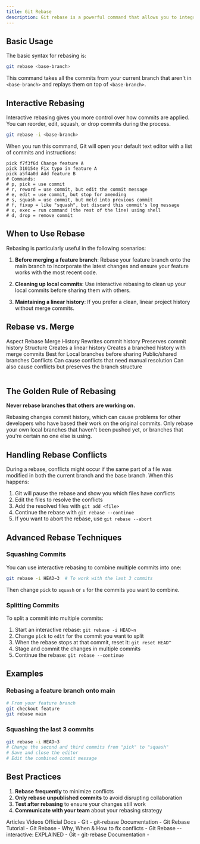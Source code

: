 ```yaml
---
title: Git Rebase
description: Git rebase is a powerful command that allows you to integrate changes from one branch into another. Unlike `git merge`, which creates a new commit to combine the histories of two branches, `git rebase` moves or applies commits from one branch on top of another, effectively re-writing the commit history.
---
```


## Basic Usage

The basic syntax for rebasing is:

```bash
git rebase <base-branch>
```

This command takes all the commits from your current branch that aren't in `<base-branch>` and replays them on top of `<base-branch>`.

## Interactive Rebasing

Interactive rebasing gives you more control over how commits are applied. You can reorder, edit, squash, or drop commits during the process.

```bash
git rebase -i <base-branch>
```

When you run this command, Git will open your default text editor with a list of commits and instructions:

```
pick f7f3f6d Change feature A
pick 310154e Fix typo in feature A
pick a5f4a0d Add feature B
# Commands:
# p, pick = use commit
# r, reword = use commit, but edit the commit message
# e, edit = use commit, but stop for amending
# s, squash = use commit, but meld into previous commit
# f, fixup = like "squash", but discard this commit's log message
# x, exec = run command (the rest of the line) using shell
# d, drop = remove commit
```

## When to Use Rebase

Rebasing is particularly useful in the following scenarios:

1. **Before merging a feature branch**: Rebase your feature branch onto the main branch to incorporate the latest changes and ensure your feature works with the most recent code.

2. **Cleaning up local commits**: Use interactive rebasing to clean up your local commits before sharing them with others.

3. **Maintaining a linear history**: If you prefer a clean, linear project history without merge commits.

## Rebase vs. Merge

<Table>
<TableHeader>
<TableRow>
<TableHead>Aspect</TableHead>
<TableHead>Rebase</TableHead>
<TableHead>Merge</TableHead>
</TableRow>
</TableHeader>
<TableBody>
<TableRow>
<TableCell>History</TableCell>
<TableCell>Rewrites commit history</TableCell>
<TableCell>Preserves commit history</TableCell>
</TableRow>
<TableRow>
<TableCell>Structure</TableCell>
<TableCell>Creates a linear history</TableCell>
<TableCell>Creates a branched history with merge commits</TableCell>
</TableRow>
<TableRow>
<TableCell>Best for</TableCell>
<TableCell>Local branches before sharing</TableCell>
<TableCell>Public/shared branches</TableCell>
</TableRow>
<TableRow>
<TableCell>Conflicts</TableCell>
<TableCell>Can cause conflicts that need manual resolution</TableCell>
<TableCell>Can also cause conflicts but preserves the branch structure</TableCell>
</TableRow>
</TableBody>
</Table>

## The Golden Rule of Rebasing

**Never rebase branches that others are working on.**

Rebasing changes commit history, which can cause problems for other developers who have based their work on the original commits. Only rebase your own local branches that haven't been pushed yet, or branches that you're certain no one else is using.

## Handling Rebase Conflicts

During a rebase, conflicts might occur if the same part of a file was modified in both the current branch and the base branch. When this happens:

1. Git will pause the rebase and show you which files have conflicts
2. Edit the files to resolve the conflicts
3. Add the resolved files with `git add <file>`
4. Continue the rebase with `git rebase --continue`
5. If you want to abort the rebase, use `git rebase --abort`

## Advanced Rebase Techniques

### Squashing Commits

You can use interactive rebasing to combine multiple commits into one:

```bash
git rebase -i HEAD~3  # To work with the last 3 commits
```

Then change `pick` to `squash` or `s` for the commits you want to combine.

### Splitting Commits

To split a commit into multiple commits:

1. Start an interactive rebase: `git rebase -i HEAD~n`
2. Change `pick` to `edit` for the commit you want to split
3. When the rebase stops at that commit, reset it: `git reset HEAD^`
4. Stage and commit the changes in multiple commits
5. Continue the rebase: `git rebase --continue`

## Examples

### Rebasing a feature branch onto main

```bash
# From your feature branch
git checkout feature
git rebase main
```

### Squashing the last 3 commits

```bash
git rebase -i HEAD~3
# Change the second and third commits from "pick" to "squash"
# Save and close the editor
# Edit the combined commit message
```

## Best Practices

1. **Rebase frequently** to minimize conflicts
2. **Only rebase unpublished commits** to avoid disrupting collaboration
3. **Test after rebasing** to ensure your changes still work
4. **Communicate with your team** about your rebasing strategy




<Tabs defaultValue="article">
<TabsList>
<TabsTrigger value="article">Articles</TabsTrigger>
<TabsTrigger value="video">Videos</TabsTrigger>
<TabsTrigger value="official">Official Docs</TabsTrigger>
</TabsList>
<TabsContent value="article">
<Note type="note" title="article">
- <Link href="https://git-scm.com/docs/git-rebase">Git - git-rebase Documentation</Link>
- <Link href="https://www.atlassian.com/git/tutorials/rewriting-history/git-rebase">Git Rebase Tutorial</Link>
- <Link href="https://youtu.be/DkWDHzmMvyg">Git Rebase - Why, When & How to fix conflicts</Link>
- <Link href="https://youtu.be/H7RFt0Pxxp8">Git Rebase --interactive: EXPLAINED</Link>
</Note>
</TabsContent>
<TabsContent value="official">
<Note type="note" title="official" >
- <Link href="https://git-scm.com/docs/git-rebase">Git - git-rebase Documentation</Link>
- 
</Note>
</TabsContent>
</Tabs>